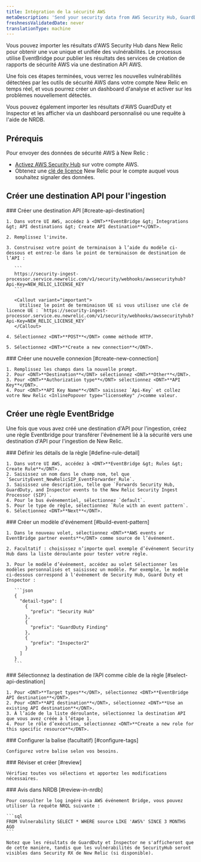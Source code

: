 ```yaml
---
title: Intégration de la sécurité AWS
metaDescription: 'Send your security data from AWS Security Hub, GuardDuty, and inspector directly to New Relic.'
freshnessValidatedDate: never
translationType: machine
---
```


Vous pouvez importer les résultats d'AWS Security Hub dans New Relic pour obtenir une vue unique et unifiée des vulnérabilités. Le processus utilise EventBridge pour publier les résultats des services de création de rapports de sécurité AWS via une destination API AWS.

Une fois ces étapes terminées, vous verrez les nouvelles vulnérabilités détectées par les outils de sécurité AWS dans votre compte New Relic en temps réel, et vous pourrez créer un dashboard d'analyse et activer <InlinePopover type="alerts" />sur les problèmes nouvellement détectés.

Vous pouvez également importer les résultats d'AWS GuardDuty et Inspector et les afficher via un dashboard personnalisé ou une requête à l'aide de NRDB.

## Prérequis

Pour envoyer des données de sécurité AWS à New Relic :

* [Activez AWS Security Hub](https://docs.aws.amazon.com/securityhub/latest/userguide/securityhub-settingup.html) sur votre compte AWS.
* Obtenez une [clé de licence](/docs/accounts-partnerships/install-new-relic/account-setup/license-key) New Relic pour le compte auquel vous souhaitez signaler des données.

## Créer une destination API pour l'ingestion

<Steps>
  <Step>
    ### Créer une destination API [#create-api-destination]

    1. Dans votre UI AWS, accédez à <DNT>**EventBridge &gt; Integrations &gt; API destinations &gt; Create API destination**</DNT>.

    2. Remplissez l'invite.

    3. Construisez votre point de terminaison à l’aide du modèle ci-dessous et entrez-le dans le point de terminaison de destination de l’API :

       ```
       https://security-ingest-processor.service.newrelic.com/v1/security/webhooks/awssecurityhub?Api-Key=NEW_RELIC_LICENSE_KEY
       ```

       <Callout variant="important">
         Utilisez le point de terminaison UE si vous utilisez une clé de licence UE : `https://security-ingest-processor.service.eu.newrelic.com/v1/security/webhooks/awssecurityhub?Api-Key=NEW_RELIC_LICENSE_KEY`
       </Callout>

    4. Sélectionnez <DNT>**POST**</DNT> comme méthode HTTP.

    5. Sélectionnez <DNT>**Create a new connection**</DNT>.
  </Step>

  <Step>
    ### Créer une nouvelle connexion [#create-new-connection]

    1. Remplissez les champs dans la nouvelle prompt.
    2. Pour <DNT>**Destination**</DNT> sélectionnez <DNT>**Other**</DNT>.
    3. Pour <DNT>**Authorization type**</DNT> sélectionnez <DNT>**API Key**</DNT>.
    4. Pour <DNT>**API Key Name**</DNT> saisissez `Api-Key` et collez votre New Relic <InlinePopover type="licenseKey" />comme valeur.
  </Step>
</Steps>

## Créer une règle EventBridge

Une fois que vous avez créé une destination d'API pour l'ingestion, créez une règle Eventbridge pour transférer l'événement lié à la sécurité vers une destination d'API pour l'ingestion de New Relic.

<Steps>
  <Step>
    ### Définir les détails de la règle [#define-rule-detail]

    1. Dans votre UI AWS, accédez à <DNT>**EventBridge &gt; Rules &gt; Create Rule**</DNT>.
    2. Saisissez un nom dans le champ nom, tel que `SecurityEvent_NewRelicSIP_EventForwarder_Rule`.
    3. Saisissez une description, telle que `Forwards Security Hub, GuardDuty, and Inspector events to the New Relic Security Ingest Processor (SIP)`.
    4. Pour le bus événementiel, sélectionnez `default`.
    5. Pour le type de règle, sélectionnez `Rule with an event pattern`.
    6. Sélectionnez <DNT>**Next**</DNT>.
  </Step>

  <Step>
    ### Créer un modèle d'événement [#build-event-pattern]

    1. Dans le nouveau volet, sélectionnez <DNT>**AWS events or EventBridge partner events**</DNT> comme source de l’événement.

    2. Facultatif : choisissez n’importe quel exemple d’événement Security Hub dans la liste déroulante pour tester votre règle.

    3. Pour le modèle d’événement, accédez au volet Sélectionner les modèles personnalisés et saisissez un modèle. Par exemple, le modèle ci-dessous correspond à l'événement de Security Hub, Guard Duty et Inspector :

       ```json
       {
         "detail-type": [
           {
             "prefix": "Security Hub"
           },
           {
             "prefix": "GuardDuty Finding"
           },
           {
             "prefix": "Inspector2"
           }
         ]
       }
       ```
  </Step>

  <Step>
    ### Sélectionnez la destination de l’API comme cible de la règle [#select-api-destination]

    1. Pour <DNT>**Target types**</DNT>, sélectionnez <DNT>**EventBridge API destination**</DNT>.
    2. Pour <DNT>**API destination**</DNT>, sélectionnez <DNT>**Use an existing API destination**</DNT>.
    3. À l’aide de la liste déroulante, sélectionnez la destination API que vous avez créée à l’étape 1.
    4. Pour le rôle d’exécution, sélectionnez <DNT>**Create a new role for this specific resource**</DNT>.
  </Step>

  <Step>
    ### Configurer la balise (facultatif) [#configure-tags]

    Configurez votre balise selon vos besoins.
  </Step>

  <Step>
    ### Réviser et créer [#review]

    Vérifiez toutes vos sélections et apportez les modifications nécessaires.
  </Step>

  <Step>
    ### Avis dans NRDB [#review-in-nrdb]

    Pour consulter le log ingéré via AWS événement Bridge, vous pouvez utiliser la requête NRQL suivante :

    ```sql
    FROM Vulnerability SELECT * WHERE source LIKE 'AWS%' SINCE 3 MONTHS AGO
    ```

    Notez que les résultats de GuardDuty et Inspector ne s'afficheront que de cette manière, tandis que les vulnérabilités de SecurityHub seront visibles dans Security RX de New Relic (si disponible).
  </Step>
</Steps>